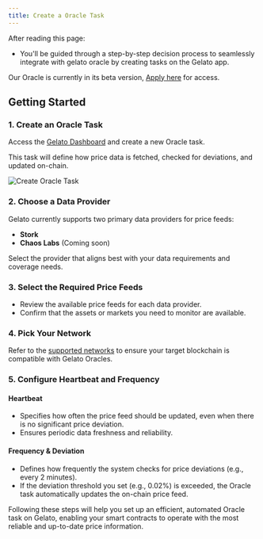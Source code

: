 ```yaml
---
title: Create a Oracle Task
---
```


<Tip>
  After reading this page:

  - You'll be guided through a step-by-step decision process to seamlessly integrate with gelato oracle by creating tasks on the Gelato app.
</Tip>

<Warning>Our Oracle is currently in its beta version, [Apply here](https://discord.com/invite/gelatonetwork) for access.</Warning>

## Getting Started

### 1. Create an Oracle Task

Access the [Gelato Dashboard](https://app.gelato.network) and create a new Oracle task.

This task will define how price data is fetched, checked for deviations, and updated on-chain.

![Create Oracle Task](/images/create_oracle.png)

### 2. Choose a Data Provider

Gelato currently supports two primary data providers for price feeds:

- **Stork**
- **Chaos Labs** (Coming soon)

Select the provider that aligns best with your data requirements and coverage needs.

### 3. Select the Required Price Feeds

- Review the available price feeds for each data provider.
- Confirm that the assets or markets you need to monitor are available.

### 4. Pick Your Network

Refer to the [supported networks](/oracles/additional-resources/supported-networks) to ensure your target blockchain is compatible with Gelato Oracles.

### 5. Configure Heartbeat and Frequency

#### Heartbeat
- Specifies how often the price feed should be updated, even when there is no significant price deviation.
- Ensures periodic data freshness and reliability.

#### Frequency & Deviation
- Defines how frequently the system checks for price deviations (e.g., every 2 minutes).
- If the deviation threshold you set (e.g., 0.02%) is exceeded, the Oracle task automatically updates the on-chain price feed.

Following these steps will help you set up an efficient, automated Oracle task on Gelato, enabling your smart contracts to operate with the most reliable and up-to-date price information.